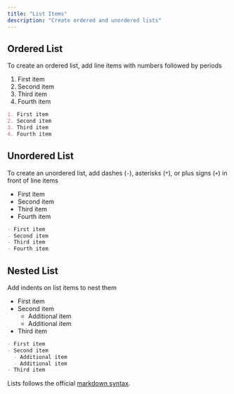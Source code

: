 ```yaml
---
title: "List Items"
description: "Create ordered and unordered lists"
---
```


## Ordered List

To create an ordered list, add line items with numbers followed by periods

1. First item
2. Second item
3. Third item
4. Fourth item

```md
1. First item
2. Second item
3. Third item
4. Fourth item
```

## Unordered List

To create an unordered list, add dashes (`-`), asterisks (`*`), or plus signs (`+`) in front of line items

- First item
- Second item
- Third item
- Fourth item

```md
- First item
- Second item
- Third item
- Fourth item
```

## Nested List

Add indents on list items to nest them

- First item
- Second item
  - Additional item
  - Additional item
- Third item

```md
- First item
- Second item
  - Additional item
  - Additional item
- Third item
```

<Tip>

Lists follows the official [markdown syntax](https://www.markdownguide.org/basic-syntax/#lists-1).

</Tip>
